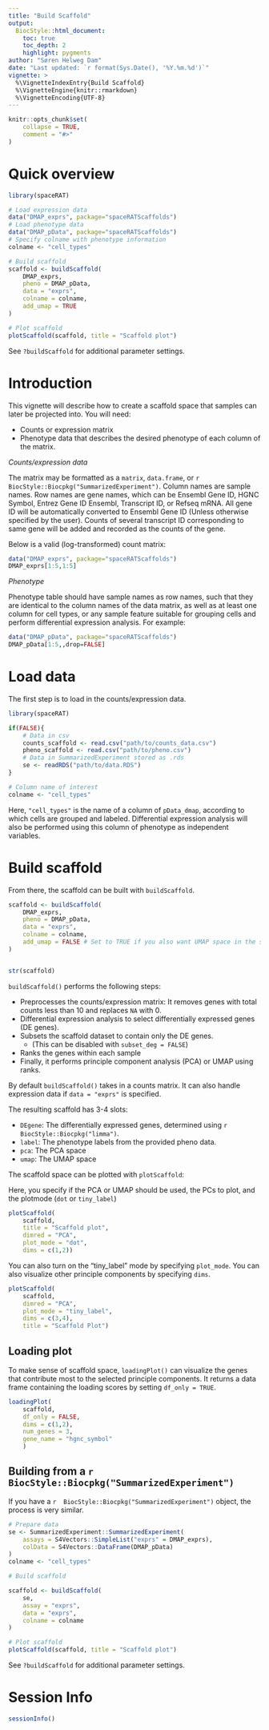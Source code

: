 ```yaml
---
title: "Build Scaffold"
output: 
  BiocStyle::html_document:
    toc: true
    toc_depth: 2
    highlight: pygments
author: "Søren Helweg Dam"
date: "Last updated: `r format(Sys.Date(), '%Y.%m.%d')`"
vignette: >
  %\VignetteIndexEntry{Build Scaffold}
  %\VignetteEngine{knitr::rmarkdown}
  %\VignetteEncoding{UTF-8}
---
```


```r
knitr::opts_chunk$set(
    collapse = TRUE,
    comment = "#>"
)
```

# Quick overview


```r
library(spaceRAT)

# Load expression data
data("DMAP_exprs", package="spaceRATScaffolds")
# Load phenotype data
data("DMAP_pData", package="spaceRATScaffolds")
# Specify colname with phenotype information
colname <- "cell_types"

# Build scaffold
scaffold <- buildScaffold(
    DMAP_exprs, 
    pheno = DMAP_pData,
    data = "exprs",
    colname = colname,
    add_umap = TRUE
)

# Plot scaffold
plotScaffold(scaffold, title = "Scaffold plot")
```

See `?buildScaffold` for additional parameter settings.


# Introduction

This vignette will describe how to create a scaffold space
that samples can later be projected into.
You will need:

- Counts or expression matrix 
- Phenotype data that describes the desired phenotype of each
column of the matrix.

*Counts/expression data*

The matrix may be formatted as a `matrix`, `data.frame`,
or `r  BiocStyle::Biocpkg("SummarizedExperiment")`.
Column names are sample names. Row names are gene names,
which can be Ensembl Gene ID, HGNC Symbol, Entrez Gene ID Ensembl,
Transcript ID, or Refseq mRNA. All gene ID will be automatically converted to
Ensembl Gene ID (Unless otherwise specified by the user).
Counts of several transcript ID corresponding to same gene
will be added and recorded as the counts of the gene.

Below is a valid (log-transformed) count matrix:
```r
data("DMAP_exprs", package="spaceRATScaffolds")
DMAP_exprs[1:5,1:5]
```


*Phenotype*

Phenotype table should have sample names as row names, such that they are
identical to the column names of the data matrix,
as well as at least one column for cell types, or any sample feature
suitable for grouping cells and perform differential expression analysis.
For example:

```r
data("DMAP_pData", package="spaceRATScaffolds")
DMAP_pData[1:5,,drop=FALSE]
```


# Load data

The first step is to load in the counts/expression data.

```r
library(spaceRAT)

if(FALSE){
    # Data in csv
    counts_scaffold <- read.csv("path/to/counts_data.csv")
    pheno_scaffold <- read.csv("path/to/pheno.csv")
    # Data in SummarizedExperiment stored as .rds
    se <- readRDS("path/to/data.RDS")
}

# Column name of interest
colname <- "cell_types"
```
Here, `"cell_types"` is the name of a column of `pData_dmap`,
according to which cells are grouped and labeled.
Differential expression analysis will also be performed using this
column of phenotype as independent variables. 

# Build scaffold

From there, the scaffold can be built with `buildScaffold`.

```r
scaffold <- buildScaffold(
    DMAP_exprs,
    pheno = DMAP_pData,
    data = "exprs",
    colname = colname,
    add_umap = FALSE # Set to TRUE if you also want UMAP space in the scaffold
)


str(scaffold)
```

`buildScaffold()` performs the following steps:

- Preprocesses the counts/expression matrix: It removes genes with total counts
less than 10 and replaces `NA` with 0.
- Differential expression analysis to select 
differentially expressed genes (DE genes).
- Subsets the scaffold dataset to contain only the DE genes. 
    - (This can be disabled with `subset_deg = FALSE`)
- Ranks the genes within each sample
- Finally, it performs principle component analysis (PCA) or UMAP using ranks.

By default `buildScaffold()` takes in a counts matrix.
It can also handle expression data if `data = "exprs"` is specified. 

The resulting scaffold has 3-4 slots:

- `DEgene`: The differentially expressed genes, determined using
`r  BiocStyle::Biocpkg("limma")`.
- `label`: The phenotype labels from the provided pheno data.
- `pca`: The PCA space
- `umap`: The UMAP space


The scaffold space can be plotted with `plotScaffold`:

Here, you specify if the PCA or UMAP should be used,
the PCs to plot, and the plotmode (`dot` or `tiny_label`)

```r
plotScaffold(
    scaffold,
    title = "Scaffold plot",
    dimred = "PCA",
    plot_mode = "dot",
    dims = c(1,2))
```

You can also turn on the "tiny_label" mode by specifying `plot_mode`.
You can also visualize other principle components by specifying `dims`.  
```r
plotScaffold(
    scaffold,
    dimred = "PCA",
    plot_mode = "tiny_label",
    dims = c(3,4),
    title = "Scaffold Plot")
```
## Loading plot

To make sense of scaffold space, `loadingPlot()` can visualize the genes
that contribute most to the selected principle components.
It returns a data frame containing
the loading scores by setting `df_only = TRUE`.
```r
loadingPlot(
    scaffold,
    df_only = FALSE,
    dims = c(1,2),
    num_genes = 3,
    gene_name = "hgnc_symbol"
    )
```


## Building from a `r  BiocStyle::Biocpkg("SummarizedExperiment")`

If you have a `r  BiocStyle::Biocpkg("SummarizedExperiment")` object,
the process is very similar.

```r
# Prepare data
se <- SummarizedExperiment::SummarizedExperiment(
    assays = S4Vectors::SimpleList("exprs" = DMAP_exprs),
    colData = S4Vectors::DataFrame(DMAP_pData)
)
colname <- "cell_types"

# Build scaffold

scaffold <- buildScaffold(
    se,
    assay = "exprs",
    data = "exprs",
    colname = colname
)

# Plot scaffold
plotScaffold(scaffold, title = "Scaffold plot")
```

See `?buildScaffold` for additional parameter settings.

# Session Info

```r
sessionInfo()
```
